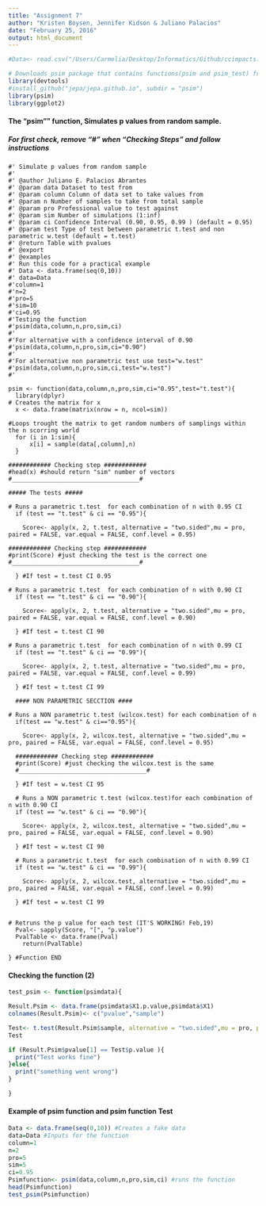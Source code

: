```yaml
---
title: "Assignment 7"
author: "Kristen Boysen, Jennifer Kidson & Juliano Palacios"
date: "February 25, 2016"
output: html_document
---
```


```r
#Data<- read.csv("/Users/Carmelia/Desktop/Informatics/Github/ccimpacts.github.io/Data/thinning.csv")

# Downloads psim package that contains functions(psim and psim_test) from jepa.github #
library(devtools)
#install_github("jepa/jepa.github.io", subdir = "psim")
library(psim)
library(ggplot2) 
```



#### The "psim"" function, Simulates p values from random sample. 
##### For first check, remove "#" when "Checking Steps" and follow instructions



```rPsim
#' Simulate p values from random sample
#'
#' @author Juliano E. Palacios Abrantes
#' @param data Dataset to test from
#' @param column Column of data set to take values from
#' @param n Number of samples to take from total sample
#' @param pro Professional value to test against
#' @param sim Number of simulations (1:inf)
#' @param ci Confidence Interval (0.90, 0.95, 0.99 ) (default = 0.95)
#' @param test Type of test between parametric t.test and non parametric w.test (default = t.test)
#' @return Table with pvalues
#' @export
#' @examples
#' Run this code for a practical example
#' Data <- data.frame(seq(0,10))
#' data=Data
#'column=1
#'n=2
#'pro=5
#'sim=10
#'ci=0.95
#'Testing the function
#'psim(data,column,n,pro,sim,ci)
#'
#'For alternative with a confidence interval of 0.90
#'psim(data,column,n,pro,sim,ci="0.90")
#'
#'For alternative non parametric test use test="w.test"
#'psim(data,column,n,pro,sim,ci,test="w.test")
#'

psim <- function(data,column,n,pro,sim,ci="0.95",test="t.test"){
  library(dplyr)
# Creates the matrix for x
  x <- data.frame(matrix(nrow = n, ncol=sim))

#Loops trought the matrix to get random numbers of samplings within the n scorring world
  for (i in 1:sim){
      x[i] = sample(data[,column],n)
  }

############ Checking step ############
#head(x) #should return "sim" number of vectors
#____________________________________#

##### The tests #####

# Runs a parametric t.test  for each combination of n with 0.95 CI
  if (test == "t.test" & ci == "0.95"){

    Score<- apply(x, 2, t.test, alternative = "two.sided",mu = pro, paired = FALSE, var.equal = FALSE, conf.level = 0.95)

############ Checking step ############
#print(Score) #just checking the test is the correct one
#____________________________________#

  } #If test = t.test CI 0.95

# Runs a parametric t.test  for each combination of n with 0.90 CI
  if (test == "t.test" & ci == "0.90"){

    Score<- apply(x, 2, t.test, alternative = "two.sided",mu = pro, paired = FALSE, var.equal = FALSE, conf.level = 0.90)

  } #If test = t.test CI 90

# Runs a parametric t.test  for each combination of n with 0.99 CI
  if (test == "t.test" & ci == "0.99"){

    Score<- apply(x, 2, t.test, alternative = "two.sided",mu = pro, paired = FALSE, var.equal = FALSE, conf.level = 0.99)

  } #If test = t.test CI 99

  #### NON PARAMETRIC SECCTION ####
  
# Runs a NON parametric t.test (wilcox.test) for each combination of n
  if(test == "w.test" & ci=="0.95"){

    Score<- apply(x, 2, wilcox.test, alternative = "two.sided",mu = pro, paired = FALSE, var.equal = FALSE, conf.level = 0.95)

  ############ Checking step ############
  #print(Score) #just checking the wilcox.test is the same
  #____________________________________#

  } #If test = w.test CI 95

  # Runs a NON parametric t.test (wilcox.test)for each combination of n with 0.90 CI
  if (test == "w.test" & ci == "0.90"){

    Score<- apply(x, 2, wilcox.test, alternative = "two.sided",mu = pro, paired = FALSE, var.equal = FALSE, conf.level = 0.90)

  } #If test = w.test CI 90

  # Runs a parametric t.test  for each combination of n with 0.99 CI
  if (test == "w.test" & ci == "0.99"){

    Score<- apply(x, 2, wilcox.test, alternative = "two.sided",mu = pro, paired = FALSE, var.equal = FALSE, conf.level = 0.99)

  } #If test = w.test CI 99


# Retruns the p value for each test (IT'S WORKING! Feb,19)
  Pval<- sapply(Score, "[", "p.value")
  PvalTable <- data.frame(Pval)
    return(PvalTable)

} #Function END

```

#### Checking the function (2)

```r
test_psim <- function(psimdata){

Result.Psim <- data.frame(psimdata$X1.p.value,psimdata$X1)
colnames(Result.Psim)<- c("pvalue","sample")

Test<- t.test(Result.Psim$sample, alternative = "two.sided",mu = pro, paired = FALSE, var.equal = FALSE, conf.level = 0.99)
Test

if (Result.Psim$pvalue[1] == Test$p.value ){
  print("Test works fine")
}else{
  print("something went wrong")
}

}

```

#### Example of psim function and psim function Test 

```r
Data <- data.frame(seq(0,10)) #Creates a fake data
data=Data #Inputs for the function
column=1
n=2
pro=5
sim=5
ci=0.95
Psimfunction<- psim(data,column,n,pro,sim,ci) #runs the function
head(Psimfunction)
test_psim(Psimfunction)
```


